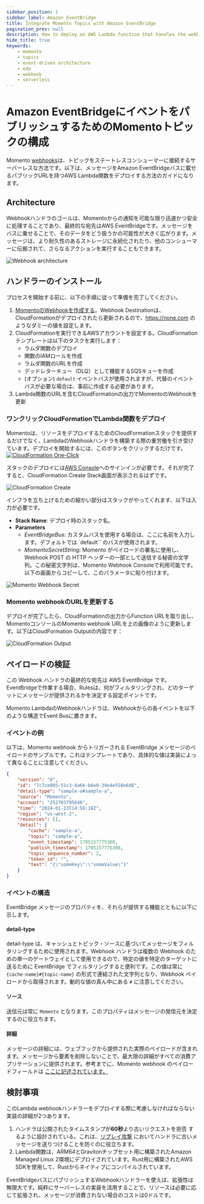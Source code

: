 ```yaml
---
sidebar_position: 1
sidebar_label: Amazon EventBridge
title: Integrate Momento Topics with Amazon EventBridge
pagination_prev: null
description: How to deploy an AWS Lambda function that handles the webhook payload published by Momento.  The handler exposes the Function over a URL that when executed puts the Momento webhook payload on a configured AWS EventBridge Bus.
hide_title: true
keywords:
    - momento
    - topics
    - event-driven architecture
    - eda
    - webhook
    - serverless
---
```


# Amazon EventBridgeにイベントをパブリッシュするためのMomentoトピックの構成

Momento [webhooks](https://docs.momentohq.com/topics/webhooks/overview)は、トピックをステートレスコンシューマーに接続するサーバーレスな方法です。以下は、メッセージをAmazon EventBridgeバスに載せるパブリックURLを持つAWS Lambda関数をデプロイする方法のガイドになります。

## Architecture

Webhookハンドラのゴールは、Momentoからの通知を可能な限り迅速かつ安全に処理することであり、最終的な宛先はAWS EventBridgeです。メッセージをバスに乗せることで、そのデータをどう扱うかの可能性が大きく広がります。メッセージは、より耐久性のあるストレージに永続化されたり、他のコンシューマーに伝搬されて、さらなるアクションを実行することもできます。

![Webhook architecture](@site/static/img/topics/webhook_arch.jpg)

## ハンドラーのインストール

プロセスを開始する前に、以下の手順に従って準備を完了してください。

1.  [MomentoのWebhookを作成する](/topics/webhooks/creating-a-webhook)。Webhook Destinationは、CloudFormationがデプロイされたら更新されるので、https://none.com のようなダミーの値を設定します。
2.  CloudFormationを実行できるAWSアカウントを設定する。CloudFormationテンプレートは以下のタスクを実行します：
    -   ラムダ関数のデプロイ
    -   関数のIAMロールを作成
    -   ラムダ関数のURLを作成
    -   デッドレターキュー（DLQ）として機能するSQSキューを作成
    -   (オプション) `default` イベントバスが使用されますが、代替のイベントバスが必要な場合は、事前に作成する必要があります。
3.  Lambda関数のURLを含むCloudFormationの出力でMomentoのWebhookを更新

### ワンクリックCloudFormationでLambda関数をデプロイ

Momentoは、リソースをデプロイするためのCloudFormationスタックを提供するだけでなく、LambdaのWebhookハンドラを構築する際の重労働を引き受けています。デプロイを開始するには、このボタンをクリックするだけです。<a href="https://console.aws.amazon.com/cloudformation/home#/stacks/create/review?stackName=momento-webhook-handler&templateURL=https://us-west-2-momento-webhook-bucket.s3.us-west-2.amazonaws.com/template.yaml"><img src="/img/cloudformation-launch-stack.png" target="_blank" alt="CloudFormation One-Click" /></a>

スタックのデプロイには[AWS Console](https://console.aws.amazon.com/)へのサインインが必要です。それが完了すると、CloudFormation Create Stack画面が表示されるはずです。

![CloudFormation Create](@site/static/img/topics/momento_stack.png)

インフラを立ち上げるための細かい部分はスタックがやってくれます、以下は入力が必要です。

-   **Stack Name**: デプロイ時のスタック名。
-   **Parameters**
    -   _EventBridgeBus_: カスタムバスを使用する場合は、ここに名前を入力します。デフォルトでは `default`` のバスが使用されます。
    -   _MomentoSecretString_: Momento がペイロードの署名に使用し、Webhook POST の HTTP ヘッダーの一部として送信する秘密の文字列。この秘密文字列は、Momento Webhook Consoleで利用可能です。以下の画面からコピーして、このパラメータに貼り付けます。

![Momento Webhook Secret](@site/static/img/topics/webhook_settings.jpg)

### Momento webhookのURLを更新する

デプロイが完了したら、CloudFormationの出力からFunction URLを取り出し、MomentoコンソールのMomento webhook URLを上の画像のように更新します。以下はCloudFormation Outputの内容です：

![CloudFormation Output](@site/static/img/topics/cloudformation_output.jpg)

## ペイロードの検証

この Webhook ハンドラの最終的な宛先は AWS EventBridge です。EventBridgeで作業する場合、Rulesは、何がフィルタリングされ、どのターゲットにメッセージが提供されるかを決定する設定ポイントです。

Momento LambdaのWebhookハンドラは、Webhookからの各イベントを以下のような構造でEvent Busに置きます。

### イベントの例

以下は、Momento webhook からトリガーされる EventBridge メッセージのペイロードのサンプルです。これはテンプレートであり、具体的な値は実装によって異なることに注意してください。

```json
{
    "version": "0",
    "id": "7c7ce805-51c3-4a66-b6e0-39e4e558e6d8",
    "detail-type": "sample-a#sample-a",
    "source": "Momento",
    "account": "252703795646",
    "time": "2024-01-13T14:56:16Z",
    "region": "us-west-2",
    "resources": [],
    "detail": {
        "cache": "sample-a",
        "topic": "sample-a",
        "event_timestamp": 1705157775308,
        "publish_timestamp": 1705157775308,
        "topic_sequence_number": 2,
        "token_id": "",
        "text": "{\"someKey\":\"someValue\"}"
    }
}
```

### イベントの構造

EventBridge メッセージのプロパティを、それらが提供する機能とともに以下に示します。

#### detail-type

detail-type は、キャッシュとトピック・ソースに基づいてメッセージをフィルタリングするために使用されます。Webhook ハンドラは複数の Webhook のための単一のゲートウェイとして使用できるので、特定の値を特定のターゲットに送るために EventBridge でフィルタリングすると便利です。この値は常に `{cache-name}#{topic-name}` の形式で連結された文字列となり、Webhook ペイロードから取得されます。動的な値の真ん中にある `#` に注意してください。

#### ソース

送信元は常に `Momento` となります。このプロパティはメッセージの発信元を決定するのに役立ちます。

#### 詳細

メッセージの詳細には、ウェブフックから提供された実際のペイロードが含まれます。メッセージから要素を削除しないことで、最大限の詳細がすべての消費アプリケーションに提供されます。参考までに、Momento webhook のペイロードフィールドは [ここに記述されています。](https://docs.momentohq.com/topics/webhooks/overview#example-event)

## 検討事項

このLambda webhookハンドラーをデプロイする際に考慮しなければならない実装の詳細が2つあります。

1.  ハンドラは公開されたタイムスタンプが**60秒**より古いリクエストを拒否 するように設計されている。これは、[リプレイ攻撃](https://docs.momentohq.com/topics/webhooks/security#replay-attacking) においてハンドラに古いメッセージを送りつけることを防ぐのに役立ちます。
2.  Lambda関数は、ARM64とGravitonチップセット用に構築されたAmazon Managed Linux 2環境にデプロイされています。Rust用に構築されたAWS SDKを使用して、Rustからネイティブにコンパイルされています。

EventBridgeバスにパブリッシュするWebhookハンドラーを使えば、拡張性は無限大です。純粋にサーバーレスの実装を活用することで、リソースは必要に応じて拡張され、メッセージが消費されない場合のコストは0ドルです。
